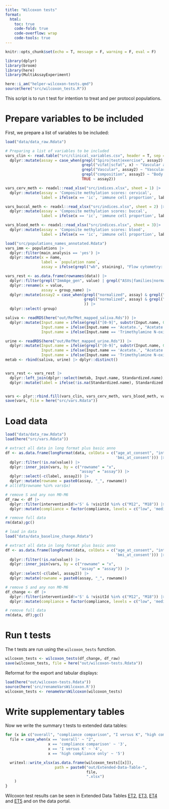 ```yaml
---
title: "Wilcoxon tests"
format:
  html:
    toc: true
    code-fold: true
    code-overflow: wrap
    code-tools: true
---
```


```r
knitr::opts_chunk$set(echo = T, message = F, warning = F, eval = F)
```


```r
library(dplyr)
library(broom)
library(here)
library(MultiAssayExperiment)

here::i_am("helper-wilcoxon-tests.qmd")
source(here("src/wilcoxon_tests.R"))
```

This script is to run t test for intention to treat and per protocol populations.

# Prepare variables to be included

First, we prepare a list of variables to be included:

```r
load("data/data_raw.Rdata")

# Preparing a list of variables to be included
vars_clin <- read.table("src/clinical_variables.csv", header = T, sep = ',') |> 
  dplyr::mutate(assay = case_when(grepl("Spiro|test|exercise", assay2) ~ "Functional sports exam",
                                  grepl("vifat|scfat", x) ~ "Vascular and body sonography",
                                  grepl("Vascular", assay2) ~ "Vascular and body sonography",
                                  grepl("composition", assay2) ~ "Body composition",
                                  TRUE ~ assay2))

vars_cerv_meth <- readxl::read_xlsx("src/indices.xlsx", sheet = 1) |> 
  dplyr::mutate(assay = 'Composite methylation scores: cervical',
                label = ifelse(x == 'ic', 'immune cell proportion', label))

vars_buccal_meth <- readxl::read_xlsx("src/indices.xlsx", sheet = 2) |> 
  dplyr::mutate(assay = 'Composite methylation scores: buccal',
                label = ifelse(x == 'ic', 'immune cell proportion', label))

vars_blood_meth <- readxl::read_xlsx("src/indices.xlsx", sheet = 3)|> 
  dplyr::mutate(assay = 'Composite methylation scores: blood',
                label = ifelse(x == 'ic', 'immune cell proportion', label))

load("src/populations_names_annotated.Rdata")
vars_imm <- populations |> 
  dplyr::filter(main_analysis == 'yes') |> 
  dplyr::mutate(x = name,
                label = `population name`,
                assay = ifelse(grepl("wb", staining), "Flow cytometry: white blood cell staining", "Flow cytometry: T cell staining"))

vars_rest <- as.data.frame(rownames(data)) |> 
  dplyr::filter(grepl("ImmAge_gen", value) | grepl("ASVs|families|normalized", group_name)) |> 
  dplyr::rename(x = value,
                assay = group_name) |> 
  dplyr::mutate(assay2 = case_when(grepl("normalized", assay) & grepl("Urine", assay) ~ "Urine metabolome",
                                   grepl("normalized", assay) & grepl("Saliva", assay) ~ "Saliva metabolome"
                                   )) |> 
  dplyr::select(-group)

saliva <- readRDS(here("out/RefMet_mapped_saliva.Rds")) |> 
  dplyr::mutate(Input.name = ifelse(grepl("[0-9]", substr(Input.name, 0, 1)), paste0("X", Input.name), Input.name),
                Input.name = ifelse(Input.name == 'Acetate.', "Acetate.mM.", Input.name),
                Input.name = ifelse(Input.name == 'Trimethylamine N-oxide', 'TMA..N.oxide', Input.name))

urine <- readRDS(here("out/RefMet_mapped_urine.Rds")) |> 
  dplyr::mutate(Input.name = ifelse(grepl("[0-9]", substr(Input.name, 0, 1)), paste0("X", Input.name), Input.name),
                Input.name = ifelse(Input.name == 'Acetate.', "Acetate.mM.", Input.name),
                Input.name = ifelse(Input.name == 'Trimethylamine N-oxide', 'TMA..N.oxide', Input.name))
metab <- rbind(saliva, urine) |> dplyr::distinct()


vars_rest <- vars_rest |> 
  dplyr::left_join(dplyr::select(metab, Input.name, Standardized.name), by = c("x" = 'Input.name')) |> 
  dplyr::mutate(label = ifelse(!is.na(Standardized.name), Standardized.name, x))


vars <- plyr::rbind.fill(vars_clin, vars_cerv_meth, vars_blood_meth, vars_buccal_meth, vars_imm, vars_rest)
save(vars, file = here("src/vars.Rdata"))
```

# Load data

```r
load("data/data_raw.Rdata")
load(here("src/vars.Rdata"))

# extract all data in long format plus basic anno
df <- as.data.frame(longFormat(data, colData = c("age_at_consent", "interventionId", "subjectId", "visitId", "time", 'compliance', 'comprate', 'supplement',
                                                 'bmi_at_consent'))) |> 
  dplyr::filter(!is.na(value)) |> 
  dplyr::inner_join(vars, by = c("rowname" = "x",
                                 "assay" = "assay")) |> 
  dplyr::select(-c(label, assay2)) |> 
  dplyr::mutate(rowname = paste0(assay, "_", rowname))
# all(df$rowname %in% vars$x)

# remove S and any non M0-M6
df_raw <- df |>
  dplyr::filter(interventionId!='S' & !visitId %in% c("M12", "M18")) |>
  dplyr::mutate(compliance = factor(compliance, levels = c("low", 'medium', 'high'))) 

# remove full data
rm(data);gc()

# load in data
load("data/data_baseline_change.Rdata")

# extract all data in long format plus basic anno
df <- as.data.frame(longFormat(data, colData = c("age_at_consent", "interventionId", "subjectId", "visitId", "time", 'compliance', 'comprate', 'supplement',
                                                 'bmi_at_consent'))) |> 
  dplyr::filter(!is.na(value)) |> 
  dplyr::inner_join(vars, by = c("rowname" = "x",
                                 "assay" = "assay")) |> 
  dplyr::select(-c(label, assay2)) |> 
  dplyr::mutate(rowname = paste0(assay, "_", rowname))

# remove S and any non M0-M6
df_change <- df |>
  dplyr::filter(interventionId!='S' & !visitId %in% c("M12", "M18")) |>
  dplyr::mutate(compliance = factor(compliance, levels = c("low", 'medium', 'high'))) 

# remove full data
rm(data, df);gc()
```

# Run t tests

The t tests are run using the `wilcoxon_tests` function.

```r
wilcoxon_tests <- wilcoxon_tests(df_change, df_raw)
save(wilcoxon_tests, file = here("out/wilcoxon-tests.Rdata"))
```

Reformat for the export and tabular displays:

```r
load(here("out/wilcoxon-tests.Rdata"))
source(here('src/renameVarsWilcoxon.R'))
wilcoxon_tests <- renameVarsWilcoxon(wilcoxon_tests)
```

# Write supplementary tables

Now we write the summary t tests to extended data tables:

```r
for (x in c("overall", "compliance comparison", "I versus K", "high compliance only")){
  file = case_when(x == 'overall' ~ "2",
                   x == 'compliance comparison' ~ '3',
                   x == 'I versus K' ~ '4',
                   x == 'high compliance only' ~ '5')

  writexl::write_xlsx(as.data.frame(wilcoxon_tests[[x]]),
                      path = paste0("out/Extended-Data-Table-",
                                    file,
                                    ".xlsx")
    )
}
```

Wilcoxon test results can be seen in Extended Data Tables [ET2](et2.qmd), [ET3](et3.qmd), [ET4](et4.qmd) and [ET5](et5.qmd) and on the data portal.
